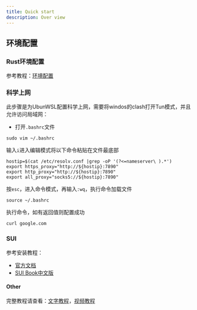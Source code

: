 ```yaml
---
title: Quick start
description: Over view
---
```


## 环境配置

### Rust环境配置

参考教程：[环境配置](https://lab.cs.tsinghua.edu.cn/rust/environment/#linux_1)

### 科学上网

此步骤是为UbunWSL配置科学上网，需要将windos的clash打开Tun模式，并且允许访问局域网：

- 打开`.bashrc`文件

```shell
sudo vim ~/.bashrc
```

输入`i`进入编辑模式将以下命令粘贴在文件最底部

```shell
hostip=$(cat /etc/resolv.conf |grep -oP '(?<=nameserver\ ).*')
export https_proxy="http://${hostip}:7890"
export http_proxy="http://${hostip}:7890"
export all_proxy="socks5://${hostip}:7890"
```

按`esc`，进入命令模式，再输入`:wq`，执行命令加载文件

```shell
source ~/.bashrc
```

执行命令，如有返回值则配置成功

```
curl google.com
```

### SUI

参考安装教程：

- [官方文档](https://docs.sui.io/guides/developer/getting-started/sui-install#install-binaries)
- [SUI Book中文版](https://intro-zh.sui-book.com/unit-one/lessons/1_%E9%85%8D%E7%BD%AE%E7%8E%AF%E5%A2%83.html)

#### Other

完整教程请查看：[文字教程](https://docs.sui.io/guides/developer/getting-started/sui-install)，[视频教程](https://www.bilibili.com/video/BV1RY411v7YU/)



